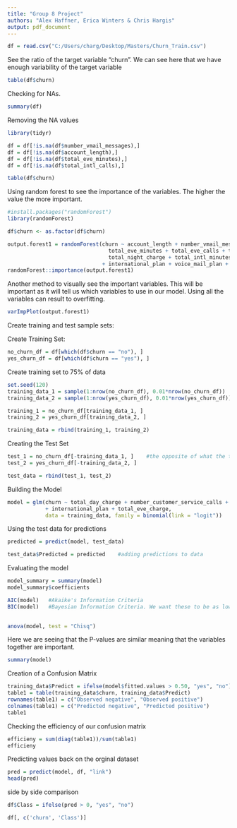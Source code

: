 ---
title: "Group 8 Project"
authors: "Alex Haffner, Erica Winters & Chris Hargis"
output: pdf_document
---
```{r}

df = read.csv("C:/Users/charg/Desktop/Masters/Churn_Train.csv")

```

See the ratio of the target variable "churn". We can see here that we have enough variability of the target variable

```{r}
table(df$churn)
```

Checking for NAs. 
```{r}
summary(df)
```

Removing the NA values

```{r}
library(tidyr)

df = df[!is.na(df$number_vmail_messages),]
df = df[!is.na(df$account_length),]
df = df[!is.na(df$total_eve_minutes),]
df = df[!is.na(df$total_intl_calls),]

table(df$churn)

```


Using random forest to see the importance of the variables. The higher the value the more important. 

```{r}
#install.packages("randomForest")
library(randomForest)

df$churn <- as.factor(df$churn)

output.forest1 = randomForest(churn ~ account_length + number_vmail_messages + total_day_minutes + total_day_calls + total_day_charge +
                                total_eve_minutes + total_eve_calls + total_eve_charge + total_night_minutes + total_night_calls +
                                total_night_charge + total_intl_minutes + total_intl_calls + total_intl_charge + number_customer_service_calls
                              + international_plan + voice_mail_plan + state + area_code, data = df)
randomForest::importance(output.forest1)

```

Another method to visually see the important variables. This will be important
as it will tell us which variables to use in our model. Using all the variables
can result to overfitting. 

```{r}
varImpPlot(output.forest1)
```


Create training and test sample sets:

Create Training Set:
```{r}
no_churn_df = df[which(df$churn == "no"), ]
yes_churn_df = df[which(df$churn == "yes"), ]

```

Create training set to 75% of data
```{r}
set.seed(120)
training_data_1 = sample(1:nrow(no_churn_df), 0.01*nrow(no_churn_df))
training_data_2 = sample(1:nrow(yes_churn_df), 0.01*nrow(yes_churn_df))

training_1 = no_churn_df[training_data_1, ]
training_2 = yes_churn_df[training_data_2, ]

training_data = rbind(training_1, training_2)

```


Creating the Test Set
```{r}
test_1 = no_churn_df[-training_data_1, ]    #the opposite of what the training data was
test_2 = yes_churn_df[-training_data_2, ]

test_data = rbind(test_1, test_2)

```


Building the Model

```{r}
model = glm(churn ~ total_day_charge + number_customer_service_calls + total_day_minutes
            + international_plan + total_eve_charge,
            data = training_data, family = binomial(link = "logit"))
```

Using the test data for predictions
```{r}
predicted = predict(model, test_data)

test_data$Predicted = predicted    #adding predictions to data

```

Evaluating the model
```{r}
model_summary = summary(model)
model_summary$coefficients
```


```{r}
AIC(model)   #Akaike's Information Criteria
BIC(model)   #Bayesian Information Criteria. We want these to be as low as possible. (Under 100)
            
```



```{r}
anova(model, test = "Chisq")
```

Here we are seeing that the P-values are similar meaning that the variables together are important. 
```{r}
summary(model)
```
Creation of a Confusion Matrix
```{r}
training_data$Predict = ifelse(model$fitted.values > 0.50, "yes", "no")
table1 = table(training_data$churn, training_data$Predict)
rownames(table1) = c("Observed negative", "Observed positive")
colnames(table1) = c("Predicted negative", "Predicted positive")
table1

```
Checking the efficiency of our confusion matrix
```{r}
efficieny = sum(diag(table1))/sum(table1)
efficieny
```
Predicting values back on the orginal dataset
```{r}
pred = predict(model, df, "link")
head(pred)
```
side by side comparison
```{r}
df$Class = ifelse(pred > 0, "yes", "no")
```

```{r}
df[, c('churn', 'Class')]
```

```{r}

```